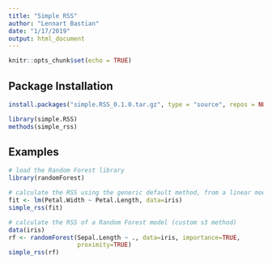 ```yaml
---
title: "Simple RSS"
author: "Lennart Bastian"
date: "1/17/2019"
output: html_document
---
```


```r
knitr::opts_chunk$set(echo = TRUE)
```

## Package Installation

```r
install.packages("simple.RSS_0.1.0.tar.gz", type = "source", repos = NULL)
```

```r
library(simple.RSS)
methods(simple_rss)
```

## Examples
```r
# load the Random Forest library
library(randomForest)
```
```r
# calculate the RSS using the generic default method, from a linear model
fit <- lm(Petal.Width ~ Petal.Length, data=iris)
simple_rss(fit)

# calculate the RSS of a Random Forest model (custom s3 method)
data(iris)
rf <- randomForest(Sepal.Length ~ ., data=iris, importance=TRUE,
                   proximity=TRUE)
simple_rss(rf)
```
